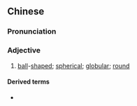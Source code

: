 {{also|球状}}
==Chinese==
{{zh-forms|s=球状}}

===Pronunciation===
{{zh-pron
|m=qiúzhuàng
|cat=a
}}

===Adjective===
{{zh-adj}}

# [[ball]]-[[shaped]]; [[spherical]]; [[globular]]; [[round]]

====Derived terms====
* {{zh-l|球狀閃電}}